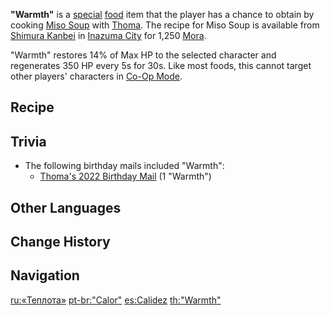 {{About|the food|the gameplay mechanic|Sheer Cold#Sources of Warmth}}
{{Food Infobox
|id              = 108354
|name            = "Warmth"
|description     = The intricate appearance of this dish belies the simple ingredients used. But take a sip, and Thoma's sunshine smile comes straight to mind. Perhaps this is his special ability: warming the hearts of others using the simplest of ingredients.
|image           = Item Warmth.png
|type            = Recovery Dishes
|effectType      = Healing
|effect          = Restores '''14'''% of Max HP to the selected character and regenerates '''350''' HP every 5s for 30s.
|eff_att1        = HP Restore
|eff_att2        = HP Restore Percent
|eff_att3        = HP Regen
|rarity          = 1
|character       = Thoma
|base            = Miso Soup
}}
'''"Warmth"''' is a [[:Category:Special Dishes|special]] [[food]] item that the player has a chance to obtain by cooking [[Miso Soup]] with [[Thoma]]. The recipe for Miso Soup is available from [[Shimura Kanbei]] in [[Inazuma City]] for 1,250 [[Mora]].

"Warmth" restores 14% of Max HP to the selected character and regenerates 350 HP every 5s for 30s. Like most foods, this cannot target other players' characters in [[Co-Op Mode]].

==Recipe==
{{Recipe
|Tofu = 1
|Seagrass = 1
|type = Cooking
|character = Thoma}}

==Trivia==
* The following birthday mails included "Warmth":
** [[Birthday/Thoma#A Delicious Meal...|Thoma's 2022 Birthday Mail]] (1 "Warmth")

==Other Languages==
{{Other Languages
|en      = "Warmth"
|zhs     = 「暖意」
|zhs_rm  = "Nuǎn yì"
|zht     = 「暖意」
|zht_rm  = "Nuǎn yì"
|zh_tl   = "Warmth"
|ja      = 「温もり」
|ja_rm   = "Nukumori"
|ja_tl   = "Warmth"
|ko      = 「온기」
|ko_rm   = "Ongi"
|ko_tl   = "Warmth"
|es      = Calidez
|es_tl   = Warmth
|fr      = « Chaleur »
|fr_tl   = "Warmth"
|ru      = «Теплота»
|ru_tl   = "Warmth"
|th      = "Warmth"
|vi      = "Ấm Áp"
|vi_tl   = "Warmth"
|de      = „Wärme“
|de_tl   = "Warmth"
|id      = "Warmth"
|pt      = "Calor"
|pt_tl   = "Warmth"
}}

==Change History==
{{Change History|2.2}}

==Navigation==
{{Food Navbox|type=Special Dishes}}

[[ru:«Теплота»]]
[[pt-br:"Calor"]]
[[es:Calidez]]
[[th:"Warmth"]]